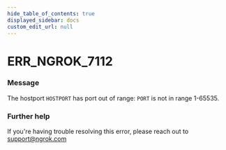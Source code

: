 ```yaml
---
hide_table_of_contents: true
displayed_sidebar: docs
custom_edit_url: null
---
```



# ERR_NGROK_7112

### Message
The hostport `HOSTPORT` has port out of range: `PORT` is not in range 1-65535.

### Further help
If you're having trouble resolving this error, please reach out to [support@ngrok.com](mailto:support@ngrok.com?subject=Help%20with%20ERR_NGROK_7112)


<ErrorDetails error='err_ngrok_7112' />
